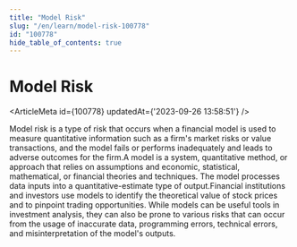 ```yaml
---
title: "Model Risk"
slug: "/en/learn/model-risk-100778"
id: "100778"
hide_table_of_contents: true
---
```



# Model Risk

<ArticleMeta id={100778} updatedAt={'2023-09-26 13:58:51'} />
<div className='border-solid border-b border-t-0 my-4 border-[var(--ifm-color-gray-300)]' />

Model risk is a type of risk that occurs when a financial model is used to measure quantitative information such as a firm's market risks or value transactions, and the model fails or performs inadequately and leads to adverse outcomes for the firm.A model is a system, quantitative method, or approach that relies on assumptions and economic, statistical, mathematical, or financial theories and techniques. The model processes data inputs into a quantitative-estimate type of output.Financial institutions and investors use models to identify the theoretical value of stock prices and to pinpoint trading opportunities. While models can be useful tools in investment analysis, they can also be prone to various risks that can occur from the usage of inaccurate data, programming errors, technical errors, and misinterpretation of the model's outputs.
